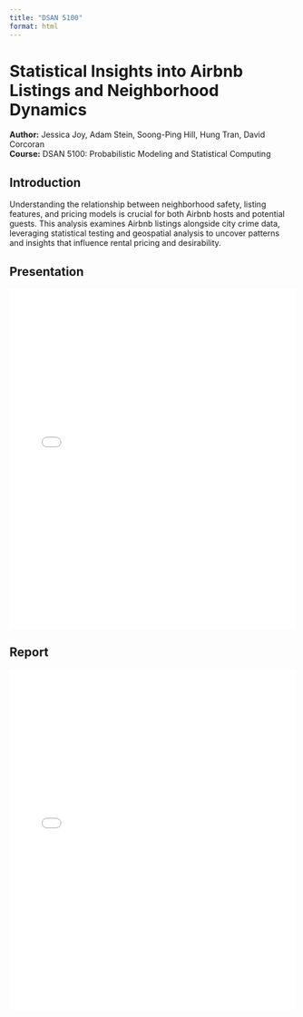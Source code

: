 ```yaml
---
title: "DSAN 5100"
format: html
---
```


# Statistical Insights into Airbnb Listings and Neighborhood Dynamics

**Author:** Jessica Joy, Adam Stein, Soong-Ping Hill, Hung Tran, David Corcoran  
**Course:** DSAN 5100: Probabilistic Modeling and Statistical Computing

## Introduction
Understanding the relationship between neighborhood safety, listing features, and pricing models is crucial for both Airbnb hosts and potential guests. This analysis examines Airbnb listings alongside city crime data, leveraging statistical testing and geospatial analysis to uncover patterns and insights that influence rental pricing and desirability.


## Presentation

::: {#pdf-container}
```{=html}
<embed src="files/DSAN5100_FinalProjectPresentation.pdf" width="100%" height="600px" type="application/pdf"> 
```
:::

## Report

::: {#pdf-container}
```{=html}
<embed src="files/Airbnb_Report.pdf" width="100%" height="600px" type="application/pdf"> 
```
:::